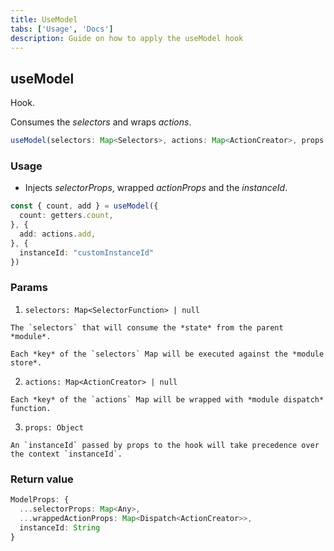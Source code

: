 ```yaml
---
title: UseModel
tabs: ['Usage', 'Docs']
description: Guide on how to apply the useModel hook
---
```


## useModel

Hook.

Consumes the *selectors* and wraps *actions*.

```ts
useModel(selectors: Map<Selectors>, actions: Map<ActionCreator>, props: Object)
```

### Usage

  - Injects *selectorProps*, wrapped *actionProps* and the *instanceId*.

  ```ts
  const { count, add } = useModel({
    count: getters.count,
  }, {
    add: actions.add,
  }, {
    instanceId: "customInstanceId"
  })
  ```

### Params

  1. `selectors: Map<SelectorFunction> | null`

    The `selectors` that will consume the *state* from the parent *module*.

    Each *key* of the `selectors` Map will be executed against the *module store*.

  2. `actions: Map<ActionCreator> | null`

    Each *key* of the `actions` Map will be wrapped with *module dispatch* function.

  3. `props: Object`

    An `instanceId` passed by props to the hook will take precedence over the context `instanceId`.

### Return value

```ts
ModelProps: {
  ...selectorProps: Map<Any>,
  ...wrappedActionProps: Map<Dispatch<ActionCreator>>,
  instanceId: String
}

```
